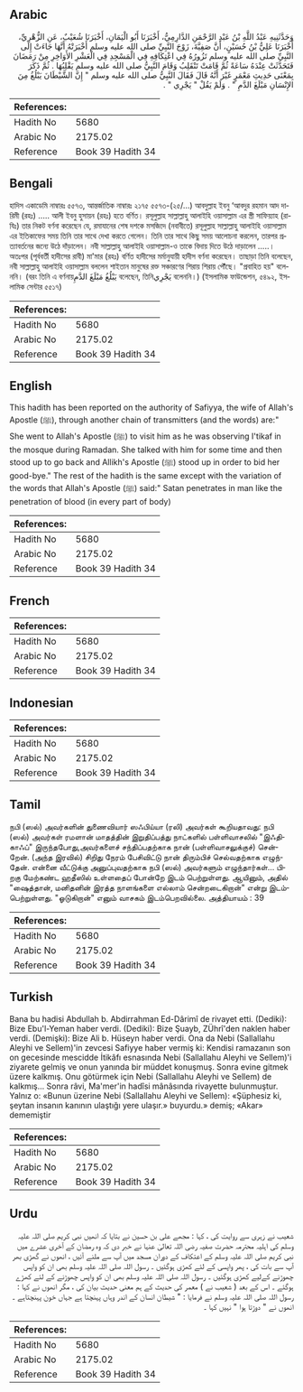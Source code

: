 ## Arabic


<div dir="rtl" lang="ar" style={{fontSize:'larger',backgroundColor:'#f8f9fa',padding:20}}>
وَحَدَّثَنِيهِ عَبْدُ اللَّهِ بْنُ عَبْدِ الرَّحْمَنِ الدَّارِمِيُّ، أَخْبَرَنَا أَبُو الْيَمَانِ، أَخْبَرَنَا شُعَيْبٌ، عَنِ الزُّهْرِيِّ، أَخْبَرَنَا عَلِيُّ بْنُ حُسَيْنٍ، أَنَّ صَفِيَّةَ، زَوْجَ النَّبِيِّ صلى الله عليه وسلم أَخْبَرَتْهُ أَنَّهَا جَاءَتْ إِلَى النَّبِيِّ صلى الله عليه وسلم تَزُورُهُ فِي اعْتِكَافِهِ فِي الْمَسْجِدِ فِي الْعَشْرِ الأَوَاخِرِ مِنْ رَمَضَانَ فَتَحَدَّثَتْ عِنْدَهُ سَاعَةً ثُمَّ قَامَتْ تَنْقَلِبُ وَقَامَ النَّبِيُّ صلى الله عليه وسلم يَقْلِبُهَا ‏.‏ ثُمَّ ذَكَرَ بِمَعْنَى حَدِيثِ مَعْمَرٍ غَيْرَ أَنَّهُ قَالَ فَقَالَ النَّبِيُّ صلى الله عليه وسلم ‏"‏ إِنَّ الشَّيْطَانَ يَبْلُغُ مِنَ الإِنْسَانِ مَبْلَغَ الدَّمِ ‏"‏ ‏.‏ وَلَمْ يَقُلْ ‏"‏ يَجْرِي ‏"‏ ‏.‏
</div>
<div style={{backgroundColor:'#f8f9fa',padding:20, marginBottom: 10}}><table> <thead> <tr> <th>References:</th> <th></th> </tr> </thead> <tbody><tr><td>Hadith No</td><td>5680</td></tr><tr><td>Arabic No</td><td>2175.02</td></tr><tr><td>Reference</td><td>Book 39 Hadith 34</td></tr></tbody></table></div>

## Bengali


<div dir="ltr" lang="bn" style={{fontSize:'larger',backgroundColor:'#f8f9fa',padding:20}}>
হাদিস একাডেমি নাম্বারঃ ৫৫৭৩, আন্তর্জাতিক নাম্বারঃ ২১৭৫ ৫৫৭৩-(২৫/…) আবদুল্লাহ ইবনু ‘আবদুর রহমান আদ দারিমী (রহঃ) ..... আলী ইবনু হুসায়ন (রহঃ) হতে বর্ণিত। রসূলুল্লাহ সাল্লাল্লাহু আলাইহি ওয়াসাল্লাম এর স্ত্রী সাফিয়্যাহ (রাযিঃ) তার নিকট বর্ণনা করেছেন যে, রমাযানের শেষ দশকে মসজিদে (নবাবীতে) রসূলুল্লাহ সাল্লাল্লাহু আলাইহি ওয়াসাল্লাম এর ইতিকাফের সময় তিনি তার সাথে দেখা করতে গেলেন। তিনি তার সাথে কিছু সময় আলোচনা করলেন, তারপর প্রত্যাবর্তনের জন্যে উঠে দাঁড়ালেন। নবী সাল্লাল্লাহু আলাইহি ওয়াসাল্লাম-ও তাকে বিদায় দিতে উঠে দাড়ালেন .....। অতঃপর (পূর্ববর্তী হাদীসের রাবী) মা'মার (রহঃ) বর্ণিত হাদীসের মর্মানুযায়ী হাদীস বর্ণনা করেছেন। তাছাড়া তিনি বলেছেন, নবী সাল্লাল্লাহু আলাইহি ওয়াসাল্লাম বললেন শাইতান মানুষের রক্ত সঞ্চারণের শিরায় শিরায় পৌঁছে। "প্রবাহিত হয়" বলেননি। (বরং তিনি এ বর্ণনায়يَبْلُغُ مَبْلَغَ الدَّمِ বলেছেন, তিনিيَجْرِي বলেননি।) (ইসলামিক ফাউন্ডেশন, ৫৪৯২, ইসলামিক সেন্টার ৫৫১৭)
</div>
<div style={{backgroundColor:'#f8f9fa',padding:20, marginBottom: 10}}><table> <thead> <tr> <th>References:</th> <th></th> </tr> </thead> <tbody><tr><td>Hadith No</td><td>5680</td></tr><tr><td>Arabic No</td><td>2175.02</td></tr><tr><td>Reference</td><td>Book 39 Hadith 34</td></tr></tbody></table></div>

## English


<div dir="ltr" lang="en" style={{fontSize:'larger',backgroundColor:'#f8f9fa',padding:20}}>
This hadith has been reported on the authority of Safiyya, the wife of Allah's Apostle (ﷺ), through another chain of transmitters (and the words) are:" She went to Allah's Apostle (ﷺ) to visit him as he was observing I'tikaf in the mosque during Ramadan. She talked with him for some time and then stood up to go back and Allikh's Apostle (ﷺ) stood up in order to bid her good-bye." The rest of the hadith is the same except with the variation of the words that Allah's Apostle (ﷺ) said:" Satan penetrates in man like the penetration of blood (in every part of body)
</div>
<div style={{backgroundColor:'#f8f9fa',padding:20, marginBottom: 10}}><table> <thead> <tr> <th>References:</th> <th></th> </tr> </thead> <tbody><tr><td>Hadith No</td><td>5680</td></tr><tr><td>Arabic No</td><td>2175.02</td></tr><tr><td>Reference</td><td>Book 39 Hadith 34</td></tr></tbody></table></div>

## French


<div dir="ltr" lang="fr" style={{fontSize:'larger',backgroundColor:'#f8f9fa',padding:20}}>

</div>
<div style={{backgroundColor:'#f8f9fa',padding:20, marginBottom: 10}}><table> <thead> <tr> <th>References:</th> <th></th> </tr> </thead> <tbody><tr><td>Hadith No</td><td>5680</td></tr><tr><td>Arabic No</td><td>2175.02</td></tr><tr><td>Reference</td><td>Book 39 Hadith 34</td></tr></tbody></table></div>

## Indonesian


<div dir="ltr" lang="id" style={{fontSize:'larger',backgroundColor:'#f8f9fa',padding:20}}>

</div>
<div style={{backgroundColor:'#f8f9fa',padding:20, marginBottom: 10}}><table> <thead> <tr> <th>References:</th> <th></th> </tr> </thead> <tbody><tr><td>Hadith No</td><td>5680</td></tr><tr><td>Arabic No</td><td>2175.02</td></tr><tr><td>Reference</td><td>Book 39 Hadith 34</td></tr></tbody></table></div>

## Tamil


<div dir="ltr" lang="ta" style={{fontSize:'larger',backgroundColor:'#f8f9fa',padding:20}}>
நபி (ஸல்) அவர்களின் துணைவியார் ஸஃபிய்யா (ரலி) அவர்கள் கூறியதாவது: நபி (ஸல்) அவர்கள் ரமளான் மாதத்தின் இறுதிப்பத்து நாட்களில் பள்ளிவாசலில் "இஃதிகாஃப்" இருந்தபோது,அவர்களைச் சந்திப்பதற்காக நான் (பள்ளிவாசலுக்குச்) சென்றேன். (அந்த இரவில்) சிறிது நேரம் பேசிவிட்டு நான் திரும்பிச் செல்வதற்காக எழுந்தேன். என்னை வீட்டுக்கு அனுப்புவதற்காக நபி (ஸல்) அவர்களும் எழுந்தார்கள்... பிறகு மேற்கண்ட ஹதீஸில் உள்ளதைப் போன்றே இடம் பெற்றுள்ளது. ஆயினும், அதில் "ஷைத்தான், மனிதனின் இரத்த நாளங்களை எல்லாம் சென்றடைகிறான்" என்று இடம்பெற்றுள்ளது. "ஓடுகிறான்" எனும் வாசகம் இடம்பெறவில்லை. அத்தியாயம் : 39
</div>
<div style={{backgroundColor:'#f8f9fa',padding:20, marginBottom: 10}}><table> <thead> <tr> <th>References:</th> <th></th> </tr> </thead> <tbody><tr><td>Hadith No</td><td>5680</td></tr><tr><td>Arabic No</td><td>2175.02</td></tr><tr><td>Reference</td><td>Book 39 Hadith 34</td></tr></tbody></table></div>

## Turkish


<div dir="ltr" lang="tr" style={{fontSize:'larger',backgroundColor:'#f8f9fa',padding:20}}>
Bana bu hadisi Abdullah b. Abdirrahman Ed-Dârimî de rivayet etti. (Dediki): Bize Ebu'l-Yeman haber verdi. (Dediki): Bize Şuayb, ZÜhrî'den naklen haber verdi. (Demişki): Bize Ali b. Hüseyn haber verdi. Ona da Nebi (Sallallahu Aleyhi ve Sellem)'in zevcesi Safiyye haber vermiş ki: Kendisi ramazanın son on gecesinde mescidde İtikâfı esnasında Nebi (Sallallahu Aleyhi ve Sellem)'i ziyarete gelmiş ve onun yanında bir müddet konuşmuş. Sonra evine gitmek üzere kalkmış. Onu götürmek için Nebi (Sallallahu Aleyhi ve Sellem) de kalkmış... Sonra râvi, Ma'mer'in hadîsi mânâsında rivayette bulunmuştur. Yalnız o: «Bunun üzerine Nebi (Sallallahu Aleyhi ve Sellem): «Şüphesiz ki, şeytan insanın kanının ulaştığı yere ulaşır.» buyurdu.» demiş; «Akar» dememiştir
</div>
<div style={{backgroundColor:'#f8f9fa',padding:20, marginBottom: 10}}><table> <thead> <tr> <th>References:</th> <th></th> </tr> </thead> <tbody><tr><td>Hadith No</td><td>5680</td></tr><tr><td>Arabic No</td><td>2175.02</td></tr><tr><td>Reference</td><td>Book 39 Hadith 34</td></tr></tbody></table></div>

## Urdu


<div dir="rtl" lang="ur" style={{fontSize:'larger',backgroundColor:'#f8f9fa',padding:20}}>
شعیب نے زہری سے روایت کی ، کہا : مجھے علی بن حسین نے بتایا کہ انھیں نبی کریم صلی اللہ علیہ وسلم کی اہلیہ محترمہ حضرت صفیہ رضی اللہ تعالیٰ عنہا نے خبر دی کہ وہ رمضان کے آخری عشرے میں نبی کریم صلی اللہ علیہ وسلم کے اعتکاف کے دوران مسجد میں آپ سے ملنے آئیں ، انھوں نے گھڑی بھر آپ سے بات کی ، پھر واپسی کے لئے کھڑی ہوگئیں ۔ رسول اللہ صلی اللہ علیہ وسلم بھی ان کو واپس چھوڑنے کےلیے کھڑی ہوگئیں ۔ رسول اللہ صلی اللہ علیہ وسلم بھی ان کو واپس چھوڑنے کے لئے کھڑے ہوگئے ۔ اس کے بعد ( شعیب نے ) معمر کی حدیث کے ہم معنی حدیث بیان کی ، مگر انھوں نے کہا : رسول اللہ صلی اللہ علیہ وسلم نے فرمایا : " شیطان انسان کے اندر وہاں پہنچتا ہے جہاں خون پہنچتاہے ۔ انھوں نے " دوڑتا ہوا " نہیں کہا ۔
</div>
<div style={{backgroundColor:'#f8f9fa',padding:20, marginBottom: 10}}><table> <thead> <tr> <th>References:</th> <th></th> </tr> </thead> <tbody><tr><td>Hadith No</td><td>5680</td></tr><tr><td>Arabic No</td><td>2175.02</td></tr><tr><td>Reference</td><td>Book 39 Hadith 34</td></tr></tbody></table></div>